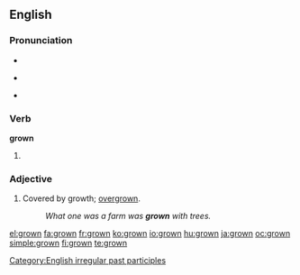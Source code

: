==English==

===Pronunciation===
* {{IPA|/'gɻɔʊn/}}
* {{audio|en-us-grown.ogg|Audio (US)}}
*: {{rhymes|əʊn}}
*{{homophones|groan}}

===Verb===
'''grown'''

# {{past participle of|[[grow]]}}

===Adjective===
{{en-adj}}

# Covered by growth; [[overgrown]].
#: ''What one was a farm was '''grown''' with trees.''

[[Category:English irregular past participles]]

[[el:grown]]
[[fa:grown]]
[[fr:grown]]
[[ko:grown]]
[[io:grown]]
[[hu:grown]]
[[ja:grown]]
[[oc:grown]]
[[simple:grown]]
[[fi:grown]]
[[te:grown]]